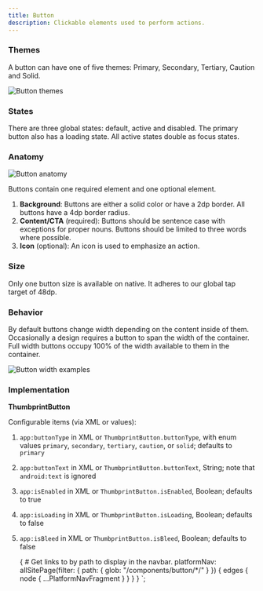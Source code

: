 ```yaml
---
title: Button
description: Clickable elements used to perform actions.
---
```



<ComponentHeader data={props.data} />

### Themes

A button can have one of five themes: Primary, Secondary, Tertiary, Caution and Solid.

![Button themes](/img/button_states.png 'Button themes')

### States

There are three global states: default, active and disabled. The primary button also has a loading state. All active states double as focus states.

### Anatomy

![Button anatomy](/img/button_anatomy.png 'Button anatomy')

Buttons contain one required element and one optional element.

1. **Background**: Buttons are either a solid color or have a 2dp border. All buttons have a 4dp border radius.
2. **Content/CTA** (required): Buttons should be sentence case with exceptions for proper nouns. Buttons should be limited to three words where possible.
3. **Icon** (optional): An icon is used to emphasize an action.

### Size

Only one button size is available on native. It adheres to our global tap target of 48dp.

### Behavior

By default buttons change width depending on the content inside of them. Occasionally a design requires a button to span the width of the container. Full width buttons occupy 100% of the width available to them in the container.

![Button width examples](/img/button_widths.png 'Button width examples')

### Implementation

**ThumbprintButton**

Configurable items (via XML or values):

1. `app:buttonType` in XML or `ThumbprintButton.buttonType`, with enum values `primary`, `secondary`, `tertiary`, `caution`, or `solid`; defaults to `primary`
2. `app:buttonText` in XML or `ThumbprintButton.buttonText`, String; note that `android:text` is ignored
3. `app:isEnabled` in XML or `ThumbprintButton.isEnabled`, Boolean; defaults to true
4. `app:isLoading` in XML or `ThumbprintButton.isLoading`, Boolean; defaults to false
5. `app:isBleed` in XML or `ThumbprintButton.isBleed`, Boolean; defaults to false

    {
        # Get links to by path to display in the navbar.
        platformNav: allSitePage(filter: { path: { glob: "/components/button/*/" } }) {
            edges {
                node {
                    ...PlatformNavFragment
                }
            }
        }
    }
`;
